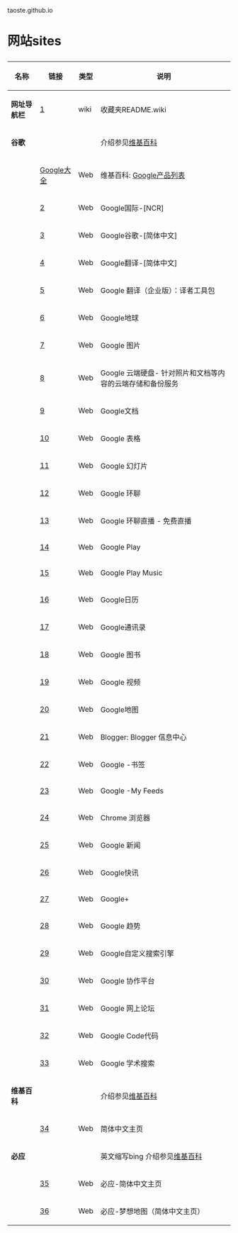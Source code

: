 taoste.github.io
<h1>网站sites</h1>
{|
! 名称 !! 链接 !! 类型 !! 说明
|-
| '''网址导航栏''' || [https://github.com/taoste/taoste.github.io/tree/master/sites] || wiki || 收藏夹README.wiki
|-
| '''谷歌''' ||  &nbsp; || &nbsp; ||介绍参见[https://zh.wikipedia.org/wiki/Google 维基百科] 
|-
| &nbsp; || [http://www.google.com/about/ Google大全]||  Web ||维基百科: [https://zh.wikipedia.org/wiki/Google%E4%BA%A7%E5%93%81%E5%88%97%E8%A1%A8 Google产品列表]
|-
| &nbsp; || [https://www.google.com/ncr] ||  Web || Google国际-[NCR]
|-
| &nbsp; || [https://www.google.com/?hl=zh_CN] ||  Web || Google谷歌-[简体中文]
|-
| &nbsp; || [https://translate.google.com/?hl=zh-CN] ||  Web || Google翻译-[简体中文]
|-
| &nbsp; || [https://translate.google.com/toolkit/?hl=zh-CN] ||  Web || Google 翻译（企业版）：译者工具包
|-
| &nbsp; || [https://www.google.com/intl/zh-CN/earth/] ||  Web || Google地球
|-
| &nbsp; || [https://www.google.com/imghp?hl=zh-CN] ||  Web || Google 图片
|-
| &nbsp; || [https://www.google.com/intl/zh-CN/drive/] ||  Web || Google 云端硬盘- 针对照片和文档等内容的云端存储和备份服务
|-
| &nbsp; || [https://docs.google.com/document/?hl=zh-CN] ||  Web || Google文档
|-
| &nbsp; || [https://docs.google.com/spreadsheets/?hl=zh-CN] ||  Web || Google 表格
|-
| &nbsp; || [https://docs.google.com/presentation/?hl=zh-CN] ||  Web || Google 幻灯片
|-
| &nbsp; || [https://hangouts.google.com/?hl=zh_CN] ||  Web || Google 环聊
|-
| &nbsp; || [https://plus.google.com/hangouts/onair?hl=zh-CN] ||  Web || Google 环聊直播 - 免费直播
|-
| &nbsp; || [https://play.google.com/store?hl=zh-CN] ||  Web || Google Play
|-
| &nbsp; || [https://play.google.com/music/?hl=zh-CN] ||  Web || Google Play Music
|-
| &nbsp; || [https://calendar.google.com/calendar/?hl=zh-CN] ||  Web || Google日历
|-
| &nbsp; || [https://contacts.google.com/u/0/preview/all/?hl=zh-CN] ||  Web || Google通讯录
|-
| &nbsp; || [https://books.google.com/bkshp?hl=zh-CN] ||  Web || Google 图书
|-
| &nbsp; || [https://www.google.com/videohp?hl=zh-CN] ||  Web || Google 视频
|-
| &nbsp; || [https://www.google.com/maps?hl=zh-CN] ||  Web ||Google地图
|-
| &nbsp; || [https://www.blogger.com/home/?hl=zh_CN] ||  Web || Blogger: Blogger 信息中心
|-
| &nbsp; || [https://www.google.com/bookmarks/?hl=zh_CN] ||  Web ||Google -书签
|-
| &nbsp; || [https://feedburner.google.com/fb/a/myfeeds/?hl=zh_CN] ||  Web ||Google -My Feeds
|-
| &nbsp; || [https://chrome.google.com/?hl=zh-CN] ||  Web ||Chrome 浏览器
|-
| &nbsp; || [https://news.google.com/nwshp?hl=zh-CN] ||  Web ||Google 新闻
|-
| &nbsp; || [https://www.google.com/alerts?hl=zh-CN] ||  Web || Google快讯
|-
| &nbsp; || [https://plus.google.com/?hl=zh-CN] ||  Web ||Google+
|-
| &nbsp; || [https://www.google.com/trends/?hl=zh-CN] ||  Web ||Google 趋势
|-
| &nbsp; || [https://cse.google.com/cse/?hl=zh-CN] ||  Web ||Google自定义搜索引擎
|-
| &nbsp; || [https://sites.google.com/?hl=zh-CN] ||  Web ||Google 协作平台
|-
| &nbsp; || [https://groups.google.com/forum/?hl=zh-CN] ||  Web ||Google 网上论坛
|-
| &nbsp; || [https://code.google.com/?hl=zh-CN] ||  Web ||Google Code代码
|-
| &nbsp; || [https://scholar.google.com/schhp?hl=zh-CN] ||  Web ||Google 学术搜索
|-
| '''维基百科''' || &nbsp; || &nbsp; || 介绍参见[https://zh.wikipedia.org/wiki/%E7%BB%B4%E5%9F%BA%E7%99%BE%E7%A7%91 维基百科]
|-
| &nbsp; || [https://zh.wikipedia.org/wiki/] ||  Web || 简体中文主页
|-
| '''必应''' || &nbsp; || &nbsp; || 英文缩写bing 介绍参见[https://zh.wikipedia.org/wiki/Bing 维基百科]
|-
| &nbsp; ||  [http://cn.bing.com/] ||  Web || 必应-简体中文主页
|-
| &nbsp; || [http://cn.bing.com/dreammap/?mkt=zh-cn] || Web || 必应-梦想地图（简体中文主页）
|}
